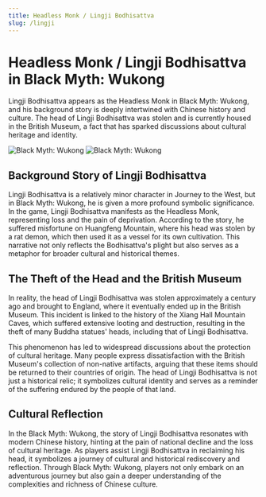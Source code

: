 ```yaml
---
title: Headless Monk / Lingji Bodhisattva
slug: /lingji
---
```


# Headless Monk / Lingji Bodhisattva in Black Myth: Wukong

Lingji Bodhisattva appears as the Headless Monk in Black Myth: Wukong, and his background story is deeply intertwined with Chinese history and culture. The head of Lingji Bodhisattva was stolen and is currently housed in the British Museum, a fact that has sparked discussions about cultural heritage and identity.

<img src="https://image.informedainews.com/wutou.jpg" alt="Black Myth: Wukong"/>

<img src="https://image.informedainews.com/linji.jpeg" alt="Black Myth: Wukong"/>

## Background Story of Lingji Bodhisattva

Lingji Bodhisattva is a relatively minor character in Journey to the West, but in Black Myth: Wukong, he is given a more profound symbolic significance. In the game, Lingji Bodhisattva manifests as the Headless Monk, representing loss and the pain of deprivation. According to the story, he suffered misfortune on Huangfeng Mountain, where his head was stolen by a rat demon, which then used it as a vessel for its own cultivation. This narrative not only reflects the Bodhisattva's plight but also serves as a metaphor for broader cultural and historical themes.

## The Theft of the Head and the British Museum

In reality, the head of Lingji Bodhisattva was stolen approximately a century ago and brought to England, where it eventually ended up in the British Museum. This incident is linked to the history of the Xiang Hall Mountain Caves, which suffered extensive looting and destruction, resulting in the theft of many Buddha statues' heads, including that of Lingji Bodhisattva.

This phenomenon has led to widespread discussions about the protection of cultural heritage. Many people express dissatisfaction with the British Museum's collection of non-native artifacts, arguing that these items should be returned to their countries of origin. The head of Lingji Bodhisattva is not just a historical relic; it symbolizes cultural identity and serves as a reminder of the suffering endured by the people of that land.

## Cultural Reflection

In the Black Myth: Wukong, the story of Lingji Bodhisattva resonates with modern Chinese history, hinting at the pain of national decline and the loss of cultural heritage. As players assist Lingji Bodhisattva in reclaiming his head, it symbolizes a journey of cultural and historical rediscovery and reflection. Through Black Myth: Wukong, players not only embark on an adventurous journey but also gain a deeper understanding of the complexities and richness of Chinese culture.